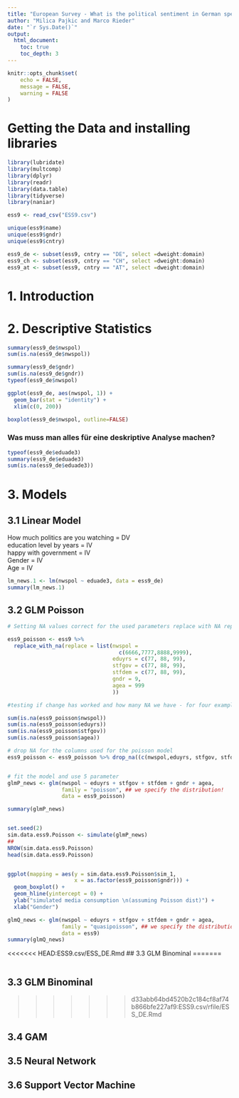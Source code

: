 ```yaml
---
title: "European Survey - What is the political sentiment in German speaking Countries Before Covid?"
author: "Milica Pajkic and Marco Rieder"
date: "`r Sys.Date()`"
output:
  html_document:
    toc: true
    toc_depth: 3
---
```


```r
knitr::opts_chunk$set(
	echo = FALSE,
	message = FALSE,
	warning = FALSE
)
```

# Getting the Data and installing libraries

```r
library(lubridate)
library(multcomp)
library(dplyr)
library(readr)
library(data.table)
library(tidyverse)
library(naniar)
```

```r

ess9 <- read_csv("ESS9.csv")

unique(ess9$name)
unique(ess9$gndr)
unique(ess9$cntry)
```

```r
ess9_de <- subset(ess9, cntry == "DE", select =dweight:domain)
ess9_ch <- subset(ess9, cntry == "CH", select =dweight:domain)
ess9_at <- subset(ess9, cntry == "AT", select =dweight:domain)
```

# 1. Introduction

# 2. Descriptive Statistics

```r
summary(ess9_de$nwspol)
sum(is.na(ess9_de$nwspol))
```

```r
summary(ess9_de$gndr)
sum(is.na(ess9_de$gndr))
typeof(ess9_de$nwspol)
```

```r
ggplot(ess9_de, aes(nwspol, 1)) +
  geom_bar(stat = "identity") + 
  xlim(c(0, 200))
```

```r
boxplot(ess9_de$nwspol, outline=FALSE)
```

### **Was muss man alles für eine deskriptive Analyse machen?**

```r
typeof(ess9_de$eduade3)
summary(ess9_de$eduade3)
sum(is.na(ess9_de$eduade3))
```

# 3. Models

## 3.1 Linear Model

How much politics are you watching = DV\
education level by years = IV\
happy with government = IV\
Gender = IV\
Age = IV

```r
lm_news.1 <- lm(nwspol ~ eduade3, data = ess9_de)
summary(lm_news.1)
```

## 3.2 GLM Poisson

```r
# Setting NA values correct for the used parameters replace with NA replace function from naniar package

ess9_poisson <- ess9 %>%
  replace_with_na(replace = list(nwspol =
                                   c(6666,7777,8888,9999),
                                 eduyrs = c(77, 88, 99),
                                 stfgov = c(77, 88, 99),
                                 stfdem = c(77, 88, 99),
                                 gndr = 9,
                                 agea = 999
                                 ))

#testing if change has worked and how many NA we have - for four examples

sum(is.na(ess9_poisson$nwspol))
sum(is.na(ess9_poisson$eduyrs))
sum(is.na(ess9_poisson$stfgov))
sum(is.na(ess9_poisson$agea))

# drop NA for the columns used for the poisson model
ess9_poisson <- ess9_poisson %>% drop_na((c(nwspol,eduyrs, stfgov, stfdem, gndr, agea)))


# fit the model and use 5 parameter
glmP_news <- glm(nwspol ~ eduyrs + stfgov + stfdem + gndr + agea,
                 family = "poisson", ## we specify the distribution!
                 data = ess9_poisson)

summary(glmP_news)


set.seed(2)
sim.data.ess9.Poisson <- simulate(glmP_news)
##
NROW(sim.data.ess9.Poisson)
head(sim.data.ess9.Poisson)


ggplot(mapping = aes(y = sim.data.ess9.Poisson$sim_1,
                     x = as.factor(ess9_poisson$gndr))) +
  geom_boxplot() +
  geom_hline(yintercept = 0) +
  ylab("simulated media consumption \n(assuming Poisson dist)") +
  xlab("Gender")
```


```r
glmQ_news <- glm(nwspol ~ eduyrs + stfgov + stfdem + gndr + agea,
                 family = "quasipoisson", ## we specify the distribution!
                 data = ess9)
summary(glmQ_news)
```


<<<<<<< HEAD:ESS9.csv/ESS_DE.Rmd
## 3.3 GLM Binominal
=======
```r

```


## 3.3 GLM Binominal 
>>>>>>> d33abb64bd4520b2c184cf8af74b866bfe227af9:ESS9.csv/rfile/ESS_DE.Rmd

## 3.4 GAM

## 3.5 Neural Network

## 3.6 Support Vector Machine
